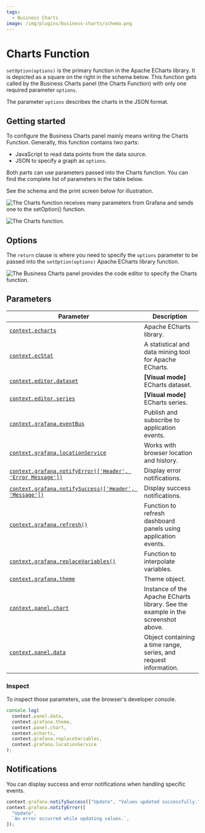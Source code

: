 ```yaml
---
tags:
  - Business Charts
image: /img/plugins/business-charts/schema.png
---
```



# Charts Function

`setOption(options)` is the primary function in the Apache ECharts library. It is depicted as a square on the right in the schema below. This function gets called by the Business Charts panel (the Charts Function) with only one required parameter `options`.

The parameter `options` describes the charts in the JSON format.

## Getting started

To configure the Business Charts panel mainly means writing the Charts Function. Generally, this function contains two parts:

- JavaScript to read data points from the data source.
- JSON to specify a graph as `options`.

Both parts can use parameters passed into the Charts function. You can find the complete list of parameters in the table below.

See the schema and the print screen below for illustration.

<Image
  title="The Charts function receives many parameters from Grafana and sends one to the setOption() function."
  src="/img/plugins/business-charts/schema.png"
/>

<Image
  title="The Charts function."
  src="/img/plugins/business-charts/charts-function.png"
/>

## Options

The `return` clause is where you need to specify the `options` parameter to be passed into the `setOption(options)` Apache ECharts library function.

<Image
  title="The Business Charts panel provides the code editor to specify the Charts function."
  src="/img/plugins/business-charts/function.png"
/>

## Parameters

| Parameter                                                                                                                           | Description                                                                      |
| ----------------------------------------------------------------------------------------------------------------------------------- | -------------------------------------------------------------------------------- |
| [`context.echarts`](/plugins/business-charts/code/panel/#contextecharts)                                                            | Apache ECharts library.                                                          |
| [`context.ecStat`](/plugins/business-charts/code/panel/#contextecstat)                                                              | A statistical and data mining tool for Apache ECharts.                           |
| [`context.editor.dataset`](/plugins/business-charts/code/panel/#editordataset)                                                      | **[Visual mode]** ECharts dataset.                                               |
| [`context.editor.series`](/plugins/business-charts/code/panel/#editorseries)                                                        | **[Visual mode]** ECharts series.                                                |
| [`context.grafana.eventBus`](/plugins/business-charts/code/panel/#grafanaeventbus)                                                  | Publish and subscribe to application events.                                     |
| [`context.grafana.locationService`](/plugins/business-charts/code/panel/#grafanalocationservice)                                    | Works with browser location and history.                                         |
| [`context.grafana.notifyError(['Header', 'Error Message'])`](/plugins/business-charts/code/panel/#grafananotifyerrorheader-message) | Display error notifications.                                                     |
| [`context.grafana.notifySuccess(['Header', 'Message'])`](/plugins/business-charts/code/panel/#grafananotifysuccessheader-message)   | Display success notifications.                                                   |
| [`context.grafana.refresh()`](/plugins/business-charts/code/panel/#grafanarefresh)                                                  | Function to refresh dashboard panels using application events.                   |
| [`context.grafana.replaceVariables()`](/plugins/business-charts/code/panel/#grafanareplacevariables)                                | Function to interpolate variables.                                               |
| [`context.grafana.theme`](/plugins/business-charts/code/panel/#grafanatheme)                                                        | Theme object.                                                                    |
| [`context.panel.chart`](/plugins/business-charts/code/panel/#panelchart)                                                            | Instance of the Apache ECharts library. See the example in the screenshot above. |
| [`context.panel.data`](/plugins/business-charts/code/panel/#paneldata)                                                              | Object containing a time range, series, and request information.                 |

### Inspect

To inspect those parameters, use the browser's developer console.

```javascript
console.log(
  context.panel.data,
  context.grafana.theme,
  context.panel.chart,
  context.echarts,
  context.grafana.replaceVariables,
  context.grafana.locationService
);
```

## Notifications

You can display success and error notifications when handling specific events.

```javascript
context.grafana.notifySuccess(["Update", "Values updated successfully."]);
context.grafana.notifyError([
  "Update",
  `An error occurred while updating values.`,
]);
```
